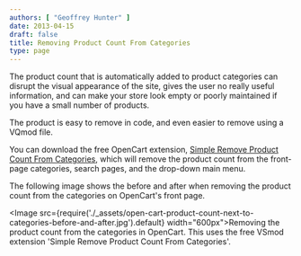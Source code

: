 ```yaml
---
authors: [ "Geoffrey Hunter" ]
date: 2013-04-15
draft: false
title: Removing Product Count From Categories
type: page
---
```


The product count that is automatically added to product categories can disrupt the visual appearance of the site, gives the user no really useful information, and can make your store look empty or poorly maintained if you have a small number of products.

The product is easy to remove in code, and even easier to remove using a VQmod file.

You can download the free OpenCart extension, [Simple Remove Product Count From Categories](https://forum.opencart.com/viewtopic.php?f=131&t=47547), which will remove the product count from the front-page categories, search pages, and the drop-down main menu.

The following image shows the before and after when removing the product count from the categories on OpenCart's front page.

<Image src={require('./_assets/open-cart-product-count-next-to-categories-before-and-after.jpg').default} width="600px">Removing the product count from the categories in OpenCart. This uses the free VSmod extension 'Simple Remove Product Count From Categories'.</Image>
